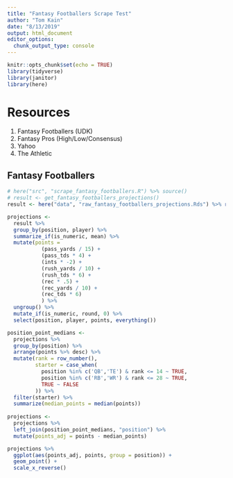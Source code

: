 ```yaml
---
title: "Fantasy Footballers Scrape Test"
author: "Tom Kain"
date: "8/13/2019"
output: html_document
editor_options: 
  chunk_output_type: console
---
```


```r
knitr::opts_chunk$set(echo = TRUE)
library(tidyverse)
library(janitor)
library(here)
```

# Resources
1. Fantasy Footballers (UDK)
2. Fantasy Pros (High/Low/Consensus)
3. Yahoo
4. The Athletic

## Fantasy Footballers
```r
# here("src", "scrape_fantasy_footballers.R") %>% source()
# result <- get_fantasy_footballers_projections()
result <- here("data", "raw_fantasy_footballers_projections.Rds") %>% readRDS()

projections <-
  result %>% 
  group_by(position, player) %>% 
  summarize_if(is_numeric, mean) %>% 
  mutate(points = 
           (pass_yards / 15) +
           (pass_tds * 4) +
           (ints * -2) +
           (rush_yards / 10) +
           (rush_tds * 6) + 
           (rec * .5) +
           (rec_yards / 10) +
           (rec_tds * 6)
           ) %>% 
  ungroup() %>% 
  mutate_if(is_numeric, round, 0) %>% 
  select(position, player, points, everything()) 

position_point_medians <-
  projections %>% 
  group_by(position) %>% 
  arrange(points %>% desc) %>% 
  mutate(rank = row_number(),
         starter = case_when(
           position %in% c('QB','TE') & rank <= 14 ~ TRUE,
           position %in% c('RB','WR') & rank <= 28 ~ TRUE,
           TRUE ~ FALSE
         )) %>% 
  filter(starter) %>%   
  summarize(median_points = median(points))
  
projections <- 
  projections %>% 
  left_join(position_point_medians, "position") %>% 
  mutate(points_adj = points - median_points)

projections %>% 
  ggplot(aes(points_adj, points, group = position)) +
  geom_point() +
  scale_x_reverse()
```
